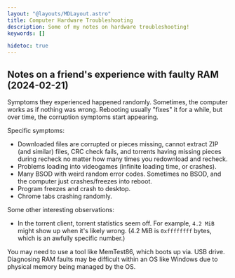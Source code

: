 ```yaml
---
layout: "@layouts/MDLayout.astro"
title: Computer Hardware Troubleshooting
description: Some of my notes on hardware troubleshooting!
keywords: []

hidetoc: true
---
```


## Notes on a friend's experience with faulty RAM (2024-02-21)

Symptoms they experienced happened randomly. Sometimes, the computer works as if nothing was wrong. Rebooting usually "fixes" it for a while, but over time, the corruption symptoms start appearing.

Specific symptoms:

- Downloaded files are corrupted or pieces missing, cannot extract ZIP (and similar) files, CRC check fails, and torrents having missing pieces during recheck no matter how many times you redownload and recheck.
- Problems loading into videogames (infinite loading time, or crashes).
- Many BSOD with weird random error codes. Sometimes no BSOD, and the computer just crashes/freezes into reboot.
- Program freezes and crash to desktop.
- Chrome tabs crashing randomly.

Some other interesting observations:

- In the torrent client, torrent statistics seem off. For example, `4.2 MiB` might show up when it's likely wrong. (4.2 MiB is `0xffffffff` bytes, which is an awfully specific number.)

You may need to use a tool like MemTest86, which boots up via. USB drive. Diagnosing RAM faults may be difficult within an OS like Windows due to physical memory being managed by the OS.

